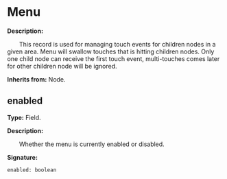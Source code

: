 
# Menu

**Description:**

&emsp;&emsp;This record is used for managing touch events for children nodes in a given area.
Menu will swallow touches that is hitting children nodes.
Only one child node can receive the first touch event, multi-touches comes later for other children node will be ignored.

**Inherits from:** Node.

## enabled

**Type:** Field.

**Description:**

&emsp;&emsp;Whether the menu is currently enabled or disabled.

**Signature:**
```tl
enabled: boolean
```